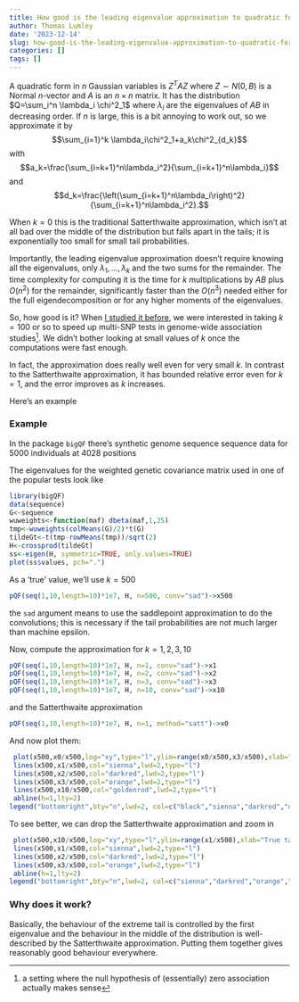 ```yaml
---
title: How good is the leading eigenvalue approximation to quadratic forms?
author: Thomas Lumley
date: '2023-12-14'
slug: how-good-is-the-leading-eigenvalue-approximation-to-quadratic-forms
categories: []
tags: []
---
```


A quadratic form in $n$ Gaussian variables is $Z^TAZ$ where $Z\sim N(0,B)$ is a Normal $n$-vector and $A$ is an $n\times n$ matrix.  It has the distribution $Q=\sum_i^n \lambda_i \chi^2_1$ where $\lambda_i$ are the eigenvalues of $AB$ in decreasing order.  If $n$ is large, this is a bit annoying to work out, so we approximate it by 
$$\sum_{i=1}^k \lambda_i\chi^2_1+a_k\chi^2_{d_k}$$
with 
$$a_k=\frac{\sum_{i=k+1}^n\lambda_i^2}{\sum_{i=k+1}^n\lambda_i}$$
and 
$$d_k=\frac{\left(\sum_{i=k+1}^n\lambda_i\right)^2}{\sum_{i=k+1}^n\lambda_i^2}.$$

When $k=0$ this is the traditional Satterthwaite approximation, which isn't at all bad over the middle of the distribution but falls apart in the tails; it is exponentially too small for small tail probabilities.

Importantly, the leading eigenvalue approximation doesn't require knowing all the eigenvalues, only $\lambda_1,\dots,\lambda_k$ and the two sums for the remainder. The time complexity for computing it is the time for $k$ multiplications by $AB$ plus $O(n^2)$ for the remainder, significantly faster than the $O(n^3)$ needed either for the full eigendecomposition or for any higher moments of the eigenvalues.

So, how good is it? When [I studied it before](https://notstatschat.rbind.io/2016/09/27/large-quadratic-forms/), we were interested in taking $k=100$ or so to speed up multi-SNP tests in genome-wide association studies^[a setting where the null hypothesis of (essentially) zero association actually makes sense]. We didn't bother looking at small values of $k$ once the computations were fast enough. 

In fact, the approximation does really well even for very small $k$. In contrast to the Satterthwaite approximation, it has bounded relative error even for $k=1$, and the error improves as $k$ increases.

Here's an example

### Example

In the package `bigQF` there's synthetic genome sequence sequence data for 5000 individuals at 4028 positions

The eigenvalues for the weighted genetic covariance matrix used in one of the popular tests look like

```r
library(bigQF)
data(sequence)
G<-sequence
wuweights<-function(maf) dbeta(maf,1,25)
tmp<-wuweights(colMeans(G)/2)*t(G)
tildeGt<-t(tmp-rowMeans(tmp))/sqrt(2)
H<-crossprod(tildeGt)
ss<-eigen(H, symmetric=TRUE, only.values=TRUE)
plot(ss$values, pch=".")
```

As a 'true' value, we'll use $k=500$

```r
pQF(seq(1,10,length=10)*1e7, H, n=500, conv="sad")->x500
```
the `sad` argument means to use the saddlepoint approximation to do the convolutions; this is necessary if the tail probabilities are not much larger than machine epsilon. 

Now, compute the approximation for $k=1,2,3,10$

```r
pQF(seq(1,10,length=10)*1e7, H, n=1, conv="sad")->x1
pQF(seq(1,10,length=10)*1e7, H, n=2, conv="sad")->x2
pQF(seq(1,10,length=10)*1e7, H, n=3, conv="sad")->x3
pQF(seq(1,10,length=10)*1e7, H, n=10, conv="sad")->x10
```
and the Satterthwaite approximation
```r
pQF(seq(1,10,length=10)*1e7, H, n=1, method="satt")->x0
```

And now plot them:

```r
 plot(x500,x0/x500,log="xy",type="l",ylim=range(x0/x500,x3/x500),xlab="True tail value (log scale)",ylab="est/true (log scale)")
 lines(x500,x1/x500,col="sienna",lwd=2,type="l")
 lines(x500,x2/x500,col="darkred",lwd=2,type="l")
 lines(x500,x3/x500,col="orange",lwd=2,type="l")
 lines(x500,x10/x500,col="goldenrod",lwd=2,type="l")
 abline(h=1,lty=2)
legend("bottomright",bty="n",lwd=2, col=c("black","sienna","darkred","orange","goldenrod"),legend=c("Satterthwaite","k=1","k=2","k=3","k=10"))
```

To see better, we can drop the Satterthwaite approximation and zoom in


```r
 plot(x500,x10/x500,log="xy",type="l",ylim=range(x1/x500),xlab="True tail value (log scale)",ylab="est/true (log scale)",col="goldenrod")
 lines(x500,x1/x500,col="sienna",lwd=2,type="l")
 lines(x500,x2/x500,col="darkred",lwd=2,type="l")
 lines(x500,x3/x500,col="orange",lwd=2,type="l")
 abline(h=1,lty=2)
legend("bottomright",bty="n",lwd=2, col=c("sienna","darkred","orange","goldenrod"),legend=c("k=1","k=2","k=3","k=10"))
```

### Why does it work?

Basically, the behaviour of the extreme tail is controlled by the first eigenvalue and the behaviour in the middle of the distribution is well-described by the Satterthwaite approximation. Putting them together gives reasonably good behaviour everywhere. 
